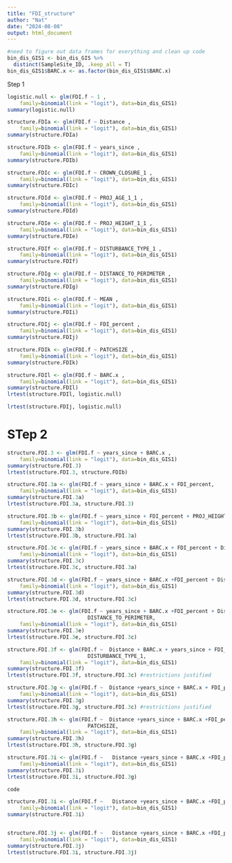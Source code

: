 ```yaml
---
title: "FDI_structure"
author: "Nat"
date: "2024-08-08"
output: html_document
---
```


```r
#need to figure out data frames for everything and clean up code
bin_dis_GIS1 <- bin_dis_GIS %>%
  distinct(SampleSite_ID, .keep_all = T)
bin_dis_GIS1$BARC.x <- as.factor(bin_dis_GIS1$BARC.x)

```


Step 1
```r

logistic.null <- glm(FDI.f ~ 1 ,
    family=binomial(link = "logit"), data=bin_dis_GIS1)
summary(logistic.null)

structure.FDIa <- glm(FDI.f ~ Distance ,
    family=binomial(link = "logit"), data=bin_dis_GIS1)
summary(structure.FDIa) 

structure.FDIb <- glm(FDI.f ~ years_since ,
    family=binomial(link = "logit"), data=bin_dis_GIS1)
summary(structure.FDIb)

structure.FDIc <- glm(FDI.f ~ CROWN_CLOSURE_1 ,
    family=binomial(link = "logit"), data=bin_dis_GIS1)
summary(structure.FDIc) 

structure.FDId <- glm(FDI.f ~ PROJ_AGE_1_1 ,
    family=binomial(link = "logit"), data=bin_dis_GIS1)
summary(structure.FDId) 

structure.FDIe <- glm(FDI.f ~ PROJ_HEIGHT_1_1 ,
    family=binomial(link = "logit"), data=bin_dis_GIS1)
summary(structure.FDIe) 

structure.FDIf <- glm(FDI.f ~ DISTURBANCE_TYPE_1 ,
    family=binomial(link = "logit"), data=bin_dis_GIS1)
summary(structure.FDIf) 

structure.FDIg <- glm(FDI.f ~ DISTANCE_TO_PERIMETER ,
    family=binomial(link = "logit"), data=bin_dis_GIS1)
summary(structure.FDIg) 

structure.FDIi <- glm(FDI.f ~ MEAN ,
    family=binomial(link = "logit"), data=bin_dis_GIS1)
summary(structure.FDIi)

structure.FDIj <- glm(FDI.f ~ FDI_percent ,
    family=binomial(link = "logit"), data=bin_dis_GIS1)
summary(structure.FDIj)

structure.FDIk <- glm(FDI.f ~ PATCHSIZE ,
    family=binomial(link = "logit"), data=bin_dis_GIS1)
summary(structure.FDIk)

structure.FDIl <- glm(FDI.f ~ BARC.x ,
    family=binomial(link = "logit"), data=bin_dis_GIS1)
summary(structure.FDIl)
lrtest(structure.FDIl, logistic.null)

lrtest(structure.FDIj, logistic.null)

```


# STep 2
```r
structure.FDI.3 <- glm(FDI.f ~ years_since + BARC.x ,
    family=binomial(link = "logit"), data=bin_dis_GIS1)
summary(structure.FDI.3)
lrtest(structure.FDI.3, structure.FDIb)

structure.FDI.3a <- glm(FDI.f ~ years_since + BARC.x + FDI_percent,
    family=binomial(link = "logit"), data=bin_dis_GIS1)
summary(structure.FDI.3a)
lrtest(structure.FDI.3a, structure.FDI.3)

structure.FDI.3b <- glm(FDI.f ~ years_since + FDI_percent + PROJ_HEIGHT_1_1,
    family=binomial(link = "logit"), data=bin_dis_GIS1)
summary(structure.FDI.3b)
lrtest(structure.FDI.3b, structure.FDI.3a)

structure.FDI.3c <- glm(FDI.f ~ years_since + BARC.x + FDI_percent + Distance,
    family=binomial(link = "logit"), data=bin_dis_GIS1)
summary(structure.FDI.3c)
lrtest(structure.FDI.3c, structure.FDI.3a)

structure.FDI.3d <- glm(FDI.f ~ years_since + BARC.x +FDI_percent + Distance + PROJ_AGE_1_1,
    family=binomial(link = "logit"), data=bin_dis_GIS1)
summary(structure.FDI.3d)
lrtest(structure.FDI.3d, structure.FDI.3c)

structure.FDI.3e <- glm(FDI.f ~ years_since + BARC.x +FDI_percent + Distance +
                          DISTANCE_TO_PERIMETER,
    family=binomial(link = "logit"), data=bin_dis_GIS1)
summary(structure.FDI.3e)
lrtest(structure.FDI.3e, structure.FDI.3c) 

structure.FDI.3f <- glm(FDI.f ~  Distance + BARC.x + years_since + FDI_percent +
                          DISTURBANCE_TYPE_1,
    family=binomial(link = "logit"), data=bin_dis_GIS1)
summary(structure.FDI.3f)
lrtest(structure.FDI.3f, structure.FDI.3c) #restrictions justified

structure.FDI.3g <- glm(FDI.f ~  Distance +years_since + BARC.x + FDI_percent,
    family=binomial(link = "logit"), data=bin_dis_GIS1)
summary(structure.FDI.3g)
lrtest(structure.FDI.3g, structure.FDI.3c) #restrictions justified

structure.FDI.3h <- glm(FDI.f ~  Distance +years_since + BARC.x +FDI_percent +
                          PATCHSIZE,
    family=binomial(link = "logit"), data=bin_dis_GIS1)
summary(structure.FDI.3h)
lrtest(structure.FDI.3h, structure.FDI.3g)

structure.FDI.3i <- glm(FDI.f ~   Distance +years_since + BARC.x +FDI_percent  + CROWN_CLOSURE_1,
    family=binomial(link = "logit"), data=bin_dis_GIS1)
summary(structure.FDI.3i)
lrtest(structure.FDI.3i, structure.FDI.3g)

code
```

```r
structure.FDI.3i <- glm(FDI.f ~   Distance +years_since + BARC.x +FDI_percent ,
    family=binomial(link = "logit"), data=bin_dis_GIS1)
summary(structure.FDI.3i)


structure.FDI.3j <- glm(FDI.f ~   Distance +years_since + BARC.x +FDI_percent +FDI_percent*years_since,
    family=binomial(link = "logit"), data=bin_dis_GIS1)
summary(structure.FDI.3j)
lrtest(structure.FDI.3i, structure.FDI.3j)
```

